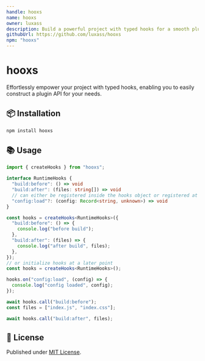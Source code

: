 ```yaml
---
handle: hooxs
name: hooxs
owner: luxass
description: Build a powerful project with typed hooks for a smooth plugin API. ✨
githubUrl: https://github.com/luxass/hooxs
npm: "hooxs"
---
```


# hooxs

Effortlessly empower your project with typed hooks, enabling you to easily construct a plugin API for your needs.

## 📦 Installation

```sh
npm install hooxs
```

## 📚 Usage

```ts
import { createHooks } from "hooxs";

interface RuntimeHooks {
  "build:before": () => void
  "build:after": (files: string[]) => void
  // can either be registered inside the hooks object or registered at a later point
  "config:load"?: (config: Record<string, unknown>) => void
}

const hooks = createHooks<RuntimeHooks>({
  "build:before": () => {
    console.log("before build");
  },
  "build:after": (files) => {
    console.log("after build", files);
  },
});
// or initialize hooks at a later point
const hooks = createHooks<RuntimeHooks>();

hooks.on("config:load", (config) => {
  console.log("config loaded", config);
});

await hooks.call("build:before");
const files = ["index.js", "index.css"];

await hooks.call("build:after", files);
```

## 📄 License

Published under [MIT License](https://github.com/luxass/hooxs/blob/main/LICENSE).
